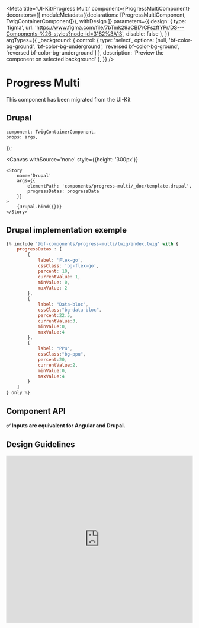 
<Meta
    title='UI-Kit/Progress Multi'
    component={ProgressMultiComponent}
    decorators={[
        moduleMetadata({declarations: [ProgressMultiComponent, TwigContainerComponent]}),
        withDesign
    ]}
    parameters={{
        design: {
            type: 'figma',
            url: 'https://www.figma.com/file/7bTmk29aCBl7rCFszffYPr/DS---Components-%26-styles?node-id=3182%3A13',
            disable: false
        },
    }}
    argTypes={{
        _background: {
            control: {
                type: 'select',
                options: [null, 'bf-color-bg-ground', 'bf-color-bg-underground', 'reversed bf-color-bg-ground', 'reversed bf-color-bg-underground']
            },
            description: 'Preview the component on selected background'
        },
    }}
/>

# Progress Multi

This component has been migrated from the UI-Kit

## Drupal

    component: TwigContainerComponent,
    props: args,
});

<Canvas
    withSource='none'
    style={{height: '300px'}}
>
    <Story
        name='Drupal'
        args={{
            elementPath: 'components/progress-multi/_doc/template.drupal',
            progressDatas: progressData
        }}
    >
        {Drupal.bind({})}
    </Story>
</Canvas>


## Drupal implementation exemple

```jsx
{% include '@bf-components/progress-multi/twig/index.twig' with {
    progressDatas : [
        {
            label: 'Flex-go',
            cssClass: 'bg-flex-go',
            percent: 10,
            currentValue: 1,
            minValue: 0,
            maxValue: 2
        },
        {
            label: "Data-bloc",
            cssClass:"bg-data-bloc",
            percent:22.5,
            currentValue:3,
            minValue:0,
            maxValue:4
        },
        {
            label: "PPu",
            cssClass:"bg-ppu",
            percent:20,
            currentValue:2,
            minValue:0,
            maxValue:4
        }
    ]
} only %}
```

## Component API

**✅ Inputs are equivalent for Angular and Drupal.**

<Props of={ProgressMultiComponent}/>


## Design Guidelines

<iframe width='100%' height='450'
        src='https://www.figma.com/embed?embed_host=share&url=https%3A%2F%2Fwww.figma.com%2Ffile%2F7bTmk29aCBl7rCFszffYPr%2FDS---Components-%2526-styles%3Fnode-id%3D3182%253A13'
        frameBorder='0' allowFullScreen></iframe>
